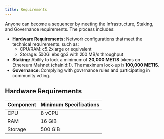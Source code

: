 ```yaml
---
title: Requirements
---
```



Anyone can become a sequencer by meeting the Infrastructure, Staking, and Governance requirements. The process includes:

- **Hardware Requirements:** Network configurations that meet the technical requirements, such as:
  - CPU/RAM: c5.2xlarge or equivalent
  - Storage: 500Gi ebs gp3 with 200 MB/s throughput
- **Staking:** Ability to lock a minimum of **20,000 METIS** tokens on Ethereum Mainnet (chainid:1). The maximum lock-up is **100,000 METIS**.
- **Governance:** Complying with governance rules and participating in community voting.

## Hardware Requirements

| Component | Minimum Specifications |
| --------- | ---------------------- |
| CPU       | 8 vCPU                 |
| RAM       | 16 GiB                 |
| Storage   | 500 GiB                |
